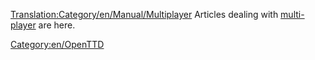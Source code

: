 [[Translation:Category/en/Manual/Multiplayer]]
Articles dealing with [[en/Manual/Multiplayer|multi-player]] are here.
[[Category:en/OpenTTD]]